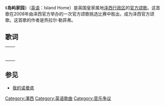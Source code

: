 《'''岛屿家园'''》（[[英语|英语]]：Island Home）是英国皇家属地[[泽西行政区|泽西行政区]]的[[国歌|官方颂歌]]。这首歌在2008年由泽西官方举办的一次官方颂歌挑选比赛中胜出，成为泽西官方颂歌。这首歌的作者是热拉尔·勒菲弗。

==歌词==
{|class=wikitable
|<poem>{{Lang|en|Ours is an Island home
Firm on rock and strong by sea
Loyal and proud in history
Our thankful hearts are 
Raised to God for Jersey.}}</poem>
|<poem>{{lang|zh|這是我們的岛屿家園，
像磐石一樣，堅強地面對大海，
自古忠誠而自豪，
為了澤西，
我們把感恩的心獻給上帝。}}</poem>
|-
|<poem>{{Lang|en|The beauty of our land.
Long inspired both eye and mind.
Ours the privilege to guard its shore.
So help we God 
That Jersey might through grace endure.
Amen.}}</poem>
|<poem>{{lang|zh|我們家園的美麗，
開闊視野，震撼心靈。
我們有幸保衛她的海岸，
求上帝幫助我們，
讓恩澤遍佈澤西。
阿们。}}</poem>
|}

==参见==
*[[我的诺曼底|我的诺曼底]]
{{欧洲各国家和地区国歌}}
[[Category:澤西|Category:澤西]]
[[Category:英语歌曲|Category:英语歌曲]]
[[Category:音乐争议|Category:音乐争议]]